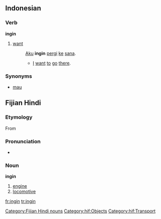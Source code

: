 ==Indonesian==

===Verb===
'''ingin'''

# [[want]]
#: [[aku|Aku]] '''ingin''' [[pergi]] [[ke]] [[sana]].
#:* [[I]] [[want]] [[to]] [[go]] [[there]].

===Synonyms===
* [[mau]]

==Fijian Hindi==
===Etymology===
From {{E.|hif}} {{term|engine}}

===Pronunciation===
* {{IPA|/ɪngɪn/}}

===Noun===
'''ingin'''

# [[engine]]
# [[locomotive]]

[[Category:Fijian Hindi nouns]]
[[Category:hif:Objects]]
[[Category:hif:Transport]]

[[fr:ingin]]
[[tr:ingin]]